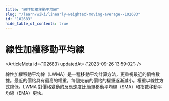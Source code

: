 ```yaml
---
title: "線性加權移動平均線"
slug: "/learn/wiki/linearly-weighted-moving-average--102683"
id: "102683"
hide_table_of_contents: true
---
```



# 線性加權移動平均線

<ArticleMeta id={102683} updatedAt={'2023-09-26 13:59:02'} />
<div className='border-solid border-b border-t-0 my-4 border-[var(--ifm-color-gray-300)]' />

線性加權移動平均線（LWMA）是一種移動平均計算方法，更重視最近的價格數據。最近的價格具有最高的權重，每個先前的價格的權重逐漸減小。權重以線性方式降低。LWMA 對價格變動的反應速度比簡單移動平均線（SMA）和指數移動平均線（EMA）更快。
